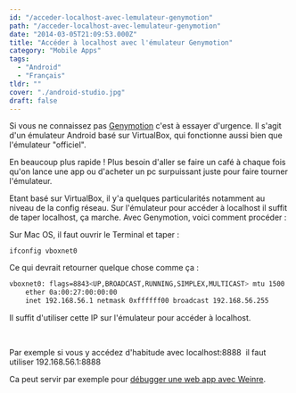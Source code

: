 ```yaml
---
id: "/acceder-localhost-avec-lemulateur-genymotion"
path: "/acceder-localhost-avec-lemulateur-genymotion"
date: "2014-03-05T21:09:53.000Z"
title: "Accéder à localhost avec l'émulateur Genymotion"
category: "Mobile Apps"
tags: 
  - "Android"
  - "Français"
tldr: ""
cover: "./android-studio.jpg"
draft: false
---
```


Si vous ne connaissez pas [Genymotion](http://www.genymotion.com/) c'est à essayer d'urgence. Il s'agit d'un émulateur Android basé sur VirtualBox, qui fonctionne aussi bien que l'émulateur "officiel".

En beaucoup plus rapide ! Plus besoin d'aller se faire un café à chaque fois qu'on lance une app ou d'acheter un pc surpuissant juste pour faire tourner l'émulateur.

Etant basé sur VirtualBox, il y'a quelques particularités notamment au niveau de la config réseau. Sur l'émulateur pour accéder à localhost il suffit de taper localhost, ça marche. Avec Genymotion, voici comment procéder :

Sur Mac OS, il faut ouvrir le Terminal et taper :

`ifconfig vboxnet0`

Ce qui devrait retourner quelque chose comme ça :


```bash
vboxnet0: flags=8843<UP,BROADCAST,RUNNING,SIMPLEX,MULTICAST> mtu 1500
	ether 0a:00:27:00:00:00 
	inet 192.168.56.1 netmask 0xffffff00 broadcast 192.168.56.255
```
Il suffit d'utiliser cette IP sur l'émulateur pour accéder à localhost.

 

Par exemple si vous y accédez d'habitude avec localhost:8888  il faut utiliser 192.168.56.1:8888

Ca peut servir par exemple pour [débugger une web app avec Weinre](/posts/debugger-facilement-des-applications-sites-mobiles/ "Debugger facilement des applications & sites mobiles").
